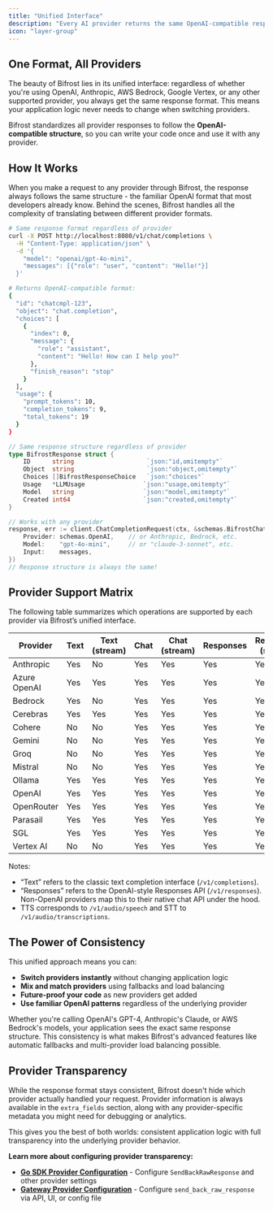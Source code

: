 ```yaml
---
title: "Unified Interface"
description: "Every AI provider returns the same OpenAI-compatible response format, making it seamless to switch between providers without changing your application code."
icon: "layer-group"
---
```


## One Format, All Providers

The beauty of Bifrost lies in its unified interface: regardless of whether you're using OpenAI, Anthropic, AWS Bedrock, Google Vertex, or any other supported provider, you always get the same response format. This means your application logic never needs to change when switching providers.

Bifrost standardizes all provider responses to follow the **OpenAI-compatible structure**, so you can write your code once and use it with any provider.

## How It Works

When you make a request to any provider through Bifrost, the response always follows the same structure - the familiar OpenAI format that most developers already know. Behind the scenes, Bifrost handles all the complexity of translating between different provider formats.

<Tabs group="unified-interface">

<Tab title="Gateway">

```bash
# Same response format regardless of provider
curl -X POST http://localhost:8080/v1/chat/completions \
  -H "Content-Type: application/json" \
  -d '{
    "model": "openai/gpt-4o-mini",
    "messages": [{"role": "user", "content": "Hello!"}]
  }'

# Returns OpenAI-compatible format:
{
  "id": "chatcmpl-123",
  "object": "chat.completion", 
  "choices": [
    {
      "index": 0,
      "message": {
        "role": "assistant",
        "content": "Hello! How can I help you?"
      },
      "finish_reason": "stop"
    }
  ],
  "usage": {
    "prompt_tokens": 10,
    "completion_tokens": 9,
    "total_tokens": 19
  }
}
```

</Tab>

<Tab title="Go SDK">

```go
// Same response structure regardless of provider
type BifrostResponse struct {
    ID      string                    `json:"id,omitempty"`
    Object  string                    `json:"object,omitempty"`
    Choices []BifrostResponseChoice   `json:"choices"`
    Usage   *LLMUsage                `json:"usage,omitempty"`
    Model   string                   `json:"model,omitempty"`
    Created int64                    `json:"created,omitempty"`
}

// Works with any provider
response, err := client.ChatCompletionRequest(ctx, &schemas.BifrostChatRequest{
    Provider: schemas.OpenAI,    // or Anthropic, Bedrock, etc.
    Model:    "gpt-4o-mini",     // or "claude-3-sonnet", etc.
    Input:    messages,
})
// Response structure is always the same!
```

</Tab>


</Tabs>

## Provider Support Matrix

The following table summarizes which operations are supported by each provider via Bifrost’s unified interface.

| Provider | Text | Text (stream) | Chat | Chat (stream) | Responses | Responses (stream) | Embeddings | TTS | TTS (stream) | STT | STT (stream) |
|----------|------|----------------|------|---------------|-----------|--------------------|------------|-----|-------------|-----|--------------|
| Anthropic | Yes | No | Yes | Yes | Yes | Yes | No | No | No | No | No |
| Azure OpenAI | Yes | Yes | Yes | Yes | Yes | Yes | Yes | No | No | No | No |
| Bedrock | Yes | No | Yes | Yes | Yes | Yes | Yes | No | No | No | No |
| Cerebras | Yes | Yes | Yes | Yes | Yes | Yes | No | No | No | No | No |
| Cohere | No | No | Yes | Yes | Yes | Yes | Yes | No | No | No | No |
| Gemini | No | No | Yes | Yes | Yes | Yes | Yes | Yes | Yes | Yes | Yes |
| Groq | No | No | Yes | Yes | Yes | Yes | No | No | No | No | No |
| Mistral | No | No | Yes | Yes | Yes | Yes | Yes | No | No | No | No |
| Ollama | Yes | Yes | Yes | Yes | Yes | Yes | Yes | No | No | No | No |
| OpenAI | Yes | Yes | Yes | Yes | Yes | Yes | Yes | Yes | Yes | Yes | Yes |
| OpenRouter | Yes | Yes | Yes | Yes | Yes | Yes | No | No | No | No | No |
| Parasail | Yes | Yes | Yes | Yes | Yes | Yes | No | No | No | No | No |
| SGL | Yes | Yes | Yes | Yes | Yes | Yes | Yes | No | No | No | No |
| Vertex AI | No | No | Yes | Yes | Yes | Yes | Yes | No | No | No | No |

Notes:
- “Text” refers to the classic text completion interface (`/v1/completions`).
- “Responses” refers to the OpenAI-style Responses API (`/v1/responses`). Non-OpenAI providers map this to their native chat API under the hood.
- TTS corresponds to `/v1/audio/speech` and STT to `/v1/audio/transcriptions`.

## The Power of Consistency

This unified approach means you can:

- **Switch providers instantly** without changing application logic
- **Mix and match providers** using fallbacks and load balancing
- **Future-proof your code** as new providers get added
- **Use familiar OpenAI patterns** regardless of the underlying provider

Whether you're calling OpenAI's GPT-4, Anthropic's Claude, or AWS Bedrock's models, your application sees the exact same response structure. This consistency is what makes Bifrost's advanced features like automatic fallbacks and multi-provider load balancing possible.

## Provider Transparency

While the response format stays consistent, Bifrost doesn't hide which provider actually handled your request. Provider information is always available in the `extra_fields` section, along with any provider-specific metadata you might need for debugging or analytics.

This gives you the best of both worlds: consistent application logic with full transparency into the underlying provider behavior.

**Learn more about configuring provider transparency:**
- **[Go SDK Provider Configuration](../quickstart/go-sdk/provider-configuration)** - Configure `SendBackRawResponse` and other provider settings
- **[Gateway Provider Configuration](../quickstart/gateway/provider-configuration)** - Configure `send_back_raw_response` via API, UI, or config file
